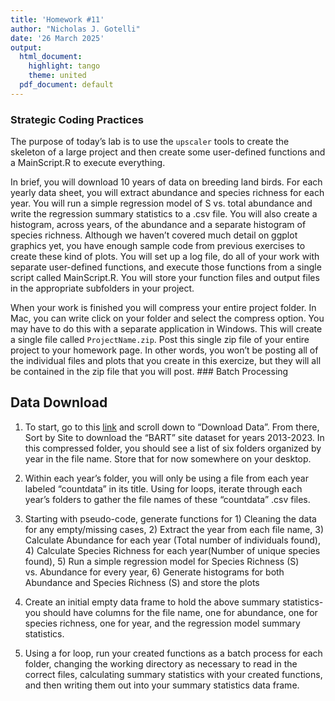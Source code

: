 ```yaml
---
title: 'Homework #11'
author: "Nicholas J. Gotelli"
date: '26 March 2025'
output:
  html_document:
    highlight: tango
    theme: united
  pdf_document: default
---
```


### Strategic Coding Practices
The purpose of today's lab is to use the `upscaler` tools to create the skeleton of a large project and then create some user-defined functions and a MainScript.R to execute everything.

In brief, you will download 10 years of data on breeding land birds. For each yearly data sheet, you will extract abundance and species richness for each year. You will run a simple regression model of S vs. total abundance and write the regression summary statistics to a .csv file. You will also create a histogram, across years, of the abundance and a separate histogram of species richness. Although we haven't covered much detail on ggplot graphics yet, you have enough sample code from previous exercises to create these kind of plots. You will set up a log file, do all of your work with separate user-defined functions, and execute those functions from a single script called MainScript.R. You will store your function files and output files in the appropriate subfolders in your project.

When your work is finished you will compress your entire project folder. In Mac, you can write click on your folder and select the compress option. You may have to do this with a separate application in Windows. This will create a single file called `ProjectName.zip`. Post this single zip file of your entire project to your homework page. In other words, you won't be posting all of the individual files and plots that you create in this exercize, but they will all be contained in the zip file that you will post.
### Batch Processing

## Data Download 

1. To start, go to this [link](https://data.neonscience.org/data-products/DP1.10003.001) and scroll down to "Download Data". From there, Sort by Site to download the "BART" site  dataset for years 2013-2023. In this compressed folder, you should see a list of six folders organized by year in the file name. Store that for now somewhere on your desktop.

2. Within each year's folder, you will only be using a  file from each year labeled "countdata" in its title. Using for loops, iterate through each year's folders to gather the file names of these "countdata" .csv files. 

3. Starting with pseudo-code, generate functions for 1) Cleaning the data for any empty/missing cases, 2) Extract the year from each file name, 3) Calculate Abundance for each year (Total number of individuals found), 4) Calculate Species Richness for each year(Number of unique species found), 5) Run a simple regression model for Species Richness (S) vs. Abundance for every year, 6) Generate histograms for both Abundance and Species Richness (S) and store the plots 

4. Create an initial empty data frame to hold the above summary statistics-you should have columns for the file name, one for abundance, one for species richness, one for year, and the regression model summary statistics.  

5. Using a for loop, run your created functions as a batch process for each folder, changing the working directory as necessary to read in the correct files, calculating summary statistics with your created functions, and then writing them out into your summary statistics data frame. 


